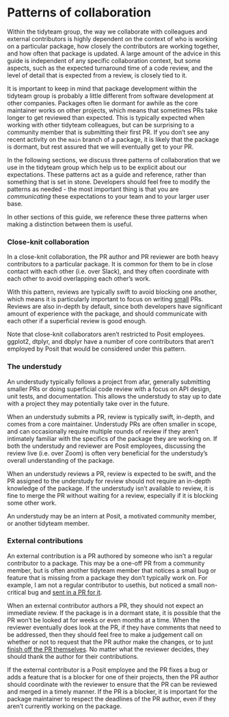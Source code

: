 # Patterns of collaboration {#sec-patterns-of-collaboration .unnumbered}

Within the tidyteam group, the way we collaborate with colleagues and external contributors is highly dependent on the context of who is working on a particular package, how closely the contributors are working together, and how often that package is updated.
A large amount of the advice in this guide is independent of any specific collaboration context, but some aspects, such as the expected turnaround time of a code review, and the level of detail that is expected from a review, is closely tied to it.

It is important to keep in mind that package development within the tidyteam group is probably a little different from software development at other companies.
Packages often lie dormant for awhile as the core maintainer works on other projects, which means that sometimes PRs take longer to get reviewed than expected.
This is typically expected when working with other tidyteam colleagues, but can be surprising to a community member that is submitting their first PR.
If you don't see any recent activity on the `main` branch of a package, it is likely that the package is dormant, but rest assured that we will eventually get to your PR.

In the following sections, we discuss three patterns of collaboration that we use in the tidyteam group which help us to be explicit about our expectations.
These patterns act as a guide and reference, rather than something that is set in stone.
Developers should feel free to modify the patterns as needed - the most important thing is that you are *communicating* these expectations to your team and to your larger user base.

In other sections of this guide, we reference these three patterns when making a distinction between them is useful.

### Close-knit collaboration {#sec-close-knit-collaboration}

In a close-knit collaboration, the PR author and PR reviewer are both heavy contributors to a particular package.
It is common for them to be in close contact with each other (i.e. over Slack), and they often coordinate with each other to avoid overlapping each other's work.

With this pattern, reviews are typically swift to avoid blocking one another, which means it is particularly important to focus on writing [small](#sec-small) PRs.
Reviews are also in-depth by default, since both developers have significant amount of experience with the package, and should communicate with each other if a superficial review is good enough.

Note that close-knit collaborators aren't restricted to Posit employees.
ggplot2, dtplyr, and dbplyr have a number of core contributors that aren't employed by Posit that would be considered under this pattern.

### The understudy {#sec-the-understudy}

An understudy typically follows a project from afar, generally submitting smaller PRs or doing superficial code review with a focus on API design, unit tests, and documentation.
This allows the understudy to stay up to date with a project they may potentially take over in the future.

When an understudy submits a PR, review is typically swift, in-depth, and comes from a core maintainer.
Understudy PRs are often smaller in scope, and can occasionally require multiple rounds of review if they aren't intimately familiar with the specifics of the package they are working on.
If both the understudy and reviewer are Posit employees, discussing the review live (i.e. over Zoom) is often very beneficial for the understudy's overall understanding of the package.

When an understudy reviews a PR, review is expected to be swift, and the PR assigned to the understudy for review should not require an in-depth knowledge of the package.
If the understudy isn't available to review, it is fine to merge the PR without waiting for a review, especially if it is blocking some other work.

An understudy may be an intern at Posit, a motivated community member, or another tidyteam member.

### External contributions {#sec-external-contributions}

An external contribution is a PR authored by someone who isn't a regular contributor to a package.
This may be a one-off PR from a community member, but is often another tidyteam member that notices a small bug or feature that is missing from a package they don't typically work on.
For example, I am not a regular contributor to usethis, but noticed a small non-critical bug and [sent in a PR for it](https://github.com/r-lib/usethis/pull/1786).

When an external contributor authors a PR, they should not expect an immediate review.
If the package is in a dormant state, it is possible that the PR won't be looked at for weeks or even months at a time.
When the reviewer eventually does look at the PR, if they have comments that need to be addressed, then they should feel free to make a judgement call on whether or not to request that the PR author make the changes, or to just [finish off the PR themselves](#sec-finishing-off-a-pr).
No matter what the reviewer decides, they should thank the author for their contributions.

If the external contributor is a Posit employee and the PR fixes a bug or adds a feature that is a blocker for one of their projects, then the PR author should coordinate with the reviewer to ensure that the PR can be reviewed and merged in a timely manner.
If the PR is a blocker, it is important for the package maintainer to respect the deadlines of the PR author, even if they aren't currently working on the package.
